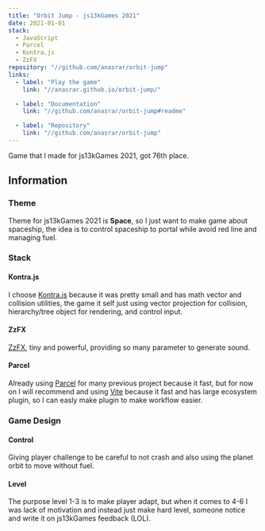 ```yaml
---
title: "Orbit Jump - js13kGames 2021"
date: 2021-01-01
stack:
  - JavaScript
  - Parcel
  - Kontra.js
  - ZzFX
repository: "//github.com/anasrar/orbit-jump"
links:
  - label: "Play the game"
    link: "//anasrar.github.io/orbit-jump/"

  - label: "Documentation"
    link: "//github.com/anasrar/orbit-jump#readme"

  - label: "Repository"
    link: "//github.com/anasrar/orbit-jump"
---
```


Game that I made for js13kGames 2021, got 76th place.

## Information

### Theme

Theme for js13kGames 2021 is **Space**, so I just want to make game about spaceship, the idea is to control spaceship to portal while avoid red line and managing fuel.

### Stack

#### Kontra.js

I choose <A href="//straker.github.io/kontra/" newTab>Kontra.js</A> because it was pretty small and has math vector and collision utilities, the game it self just using vector projection for collision, hierarchy/tree object for rendering, and control input.

#### ZzFX

<A href="//github.com/KilledByAPixel/ZzFX" newTab>ZzFX</A>, tiny and powerful, providing so many parameter to generate sound.

#### Parcel

Already using <A href="//github.com/parcel-bundler/parcel" newTab>Parcel</A> for many previous project because it fast, but for now on I will recommend and using <A href="//github.com/vitejs/vite" newTab={true}>Vite</A> because it fast and has large ecosystem plugin, so I can easly make plugin to make workflow easier.

### Game Design

#### Control

Giving player challenge to be careful to not crash and also using the planet orbit to move without fuel.

#### Level

The purpose level 1-3 is to make player adapt, but when it comes to 4-6 I was lack of motivation and instead just make hard level, someone notice and write it on js13kGames feedback (LOL).

